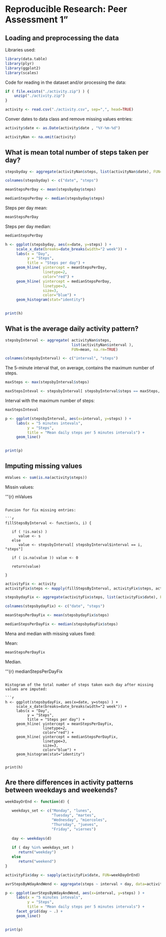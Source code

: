 
# Reproducible Research: Peer Assessment 1"


## Loading and preprocessing the data

Libraries used:

```r
library(data.table)
library(plyr)
library(ggplot2)
library(scales)
```

Code for reading in the dataset and/or processing the data:

```r
if ( file.exists("./activity.zip") ) {
    unzip("./activity.zip")
}

activity <- read.csv("./activity.csv", sep=",", head=TRUE)
```

Conver dates to data class and remove missing values entries: 

```r
activity$date <- as.Date(activity$date , "%Y-%m-%d")

activityNan <- na.omit(activity)
```

## What is mean total number of steps taken per day?

```r
stepsbyday <- aggregate(activityNan$steps, list(activityNan$date), FUN=sum )

colnames(stepsbyday) <- c("date", "steps") 

meanStepsPerDay <- mean(stepsbyday$steps)

medianStepsPerDay <- median(stepsbyday$steps)
``` 

Steps per day mean:

```r
meanStepsPerDay
```

Steps per day median:

```r
medianStepsPerDay
```

```r
h <- ggplot(stepsbyday, aes(x=date, y=steps) ) +
     scale_x_date(breaks=date_breaks(width="2 week")) + 
     labs(x = "Day", 
          y = "Steps", 
          title = "Steps per day") +
     geom_hline( yintercept = meanStepsPerDay, 
                 linetype=2,
                 color="red") + 
     geom_hline( yintercept = medianStepsPerDay, 
                 linetype=3,
                 size=3,
                 color="blue") +           
     geom_histogram(stat="identity")
       

print(h)
```

## What is the average daily activity pattern?

```r
stepsbyInterval <- aggregate( activityNan$steps, 
                              list(activityNan$interval ),
                              FUN=mean, na.rm=TRUE)

colnames(stepsbyInterval) <- c("interval", "steps") 
```

The 5-minute interval that, on average, contains the maximum number of steps.

```r

maxSteps <- max(stepsbyInterval$steps)

maxStepsInteval <- stepsbyInterval[ stepsbyInterval$steps == maxSteps, "interval"]
```

Interval with the maximum number of steps:
  

```r
maxStepsInteval

```

```r
p <- ggplot(stepsbyInterval, aes(x=interval, y=steps) ) +
     labs(x = "5 minutes intevals", 
          y = "Steps", 
          title = "Mean daily steps per 5 minutes intervals") +           
     geom_line()
       

print(p)
```


## Imputing missing values

```r
mValues <- sum(is.na(activity$steps))
```

Missin values:

'''{r}
mValues
```

Funcion for fix missing entries:

```r
fillStepsByInterval <- function(s, i) { 

   if ( !is.na(s) ) 
      value <- s
   else
      value <- stepsbyInterval[ stepsbyInterval$interval == i, "steps"]
     
   if ( is.na(value )) value <- 0
   
   return(value)    

} 
```

```r
activityFix <- activity
activityFix$steps <- mapply(fillStepsByInterval, activityFix$steps, activityFix$interval)

stepsbydayFix <- aggregate(activityFix$steps, list(activityFix$date), FUN=sum )

colnames(stepsbydayFix) <- c("date", "steps") 

meanStepsPerDayFix <- mean(stepsbydayFix$steps)

medianStepsPerDayFix <- median(stepsbydayFix$steps)
```

Mena and median with missing values fixed:

Mean:

```r
meanStepsPerDayFix
```

Median.

'''{r}
medianStepsPerDayFix
```

Histogram of the total number of steps taken each day after missing values are imputed:

```r
h <- ggplot(stepsbydayFix, aes(x=date, y=steps) ) +
     scale_x_date(breaks=date_breaks(width="2 week")) + 
     labs(x = "Day", 
          y = "Steps", 
          title = "Steps per day") +
     geom_hline( yintercept = meanStepsPerDayFix, 
                 linetype=2,
                 color="red") + 
     geom_hline( yintercept = medianStepsPerDayFix, 
                 linetype=3,
                 size=3,
                 color="blue") +           
     geom_histogram(stat="identity")
       

print(h)
```


## Are there differences in activity patterns between weekdays and weekends?

```r
weekDayOrEnd <- function(d) { 
 
   weekdays_set <- c("Monday", "lunes", 
                     "Tuesday", "martes", 
                     "Wednesday", "miercoles",
                     "Thursday", "jueves",
                     "Friday", "viernes")
 
   day <- weekdays(d)
   
   if ( day %in% weekdays_set )
      return("weekday")
   else
      return("weekend")
}

activityFix$day <- sapply(activityFix$date, FUN=weekDayOrEnd)

avrStepsByWdayAndWend <- aggregate(steps ~ interval + day, data=activityFix, mean)

p <- ggplot(avrStepsByWdayAndWend, aes(x=interval, y=steps) ) +
     labs(x = "5 minutes intevals", 
          y = "Steps", 
          title = "Mean daily steps per 5 minutes intervals") + 
     facet_grid(day ~ .) +       
     geom_line()
       

print(p)
```
